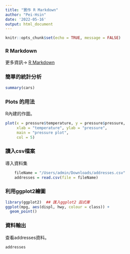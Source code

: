 ```yaml
---
title: "實作 R Markdown"
author: "Pei-Hsin"
date: '2022-05-16'
output: html_document
---
```


```r
knitr::opts_chunk$set(echo = TRUE, message = FALSE)
```

### R Markdown

更多資訊-> [R Markdown](http://rmarkdown.rstudio.com)

### 簡單的統計分析

```r
summary(cars)
```

### Plots 的用法

R內建的作圖。

```r
plot(x = pressure$temperature, y = pressure$pressure,
     xlab = "temperature", ylab = "pressure",  
     main = "pressure plot", 
     col = 5) 
```

### 讀入csv檔案

導入資料集

```r
    fileName = "/Users/admin/Downloads/addresses.csv"
    addresses = read.csv(file = fileName)
```

### 利用ggplot2繪圖


```r
library(ggplot2)  ## 匯入ggplot2 函式庫
ggplot(mpg, aes(displ, hwy, colour = class)) + 
  geom_point()
```

### 資料輸出

查看addresses資料。

```r
addresses
```
